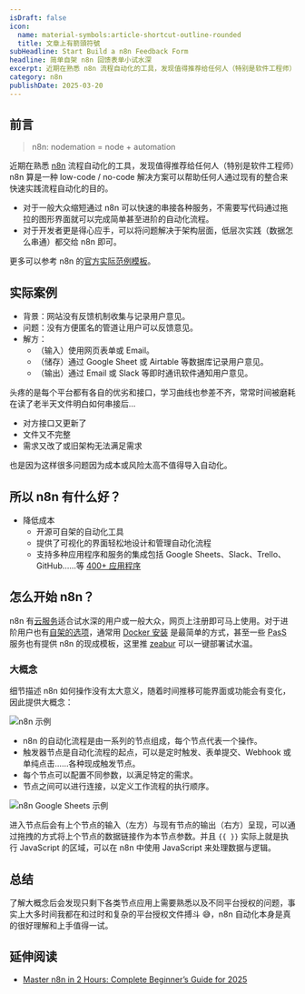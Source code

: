 ```yaml
---
isDraft: false
icon:
  name: material-symbols:article-shortcut-outline-rounded
  title: 文章上有箭頭符號
subHeadline: Start Build a n8n Feedback Form
headline: 简单自架 n8n 回馈表单小试水深
excerpt: 近期在熟悉 n8n 流程自动化的工具，发现值得推荐给任何人（特别是软件工程师）n8n 算是一种 low-code / no-code 解决方案可以帮助任何人通过现有的整合来快速实践流程自动化的目的。这次教学通过简单的串接 Google 服务来展现它的灵活性和强大功能。
category: n8n
publishDate: 2025-03-20
---
```


## 前言

> n8n: nodemation = node + automation

近期在熟悉 [n8n](https://github.com/n8n-io/n8n) 流程自动化的工具，发现值得推荐给任何人（特别是软件工程师）n8n 算是一种 low-code / no-code 解决方案可以帮助任何人通过现有的整合来快速实践流程自动化的目的。

- 对于一般大众缩短通过 n8n 可以快速的串接各种服务，不需要写代码通过拖拉的图形界面就可以完成简单甚至进阶的自动化流程。
- 对于开发者更是得心应手，可以将问题解决于架构层面，低层次实践（数据怎么串通）都交给 n8n 即可。

更多可以参考 n8n 的[官方实际范例模板](https://n8n.io/workflows/)。

## 实际案例

- 背景：网站没有反馈机制收集与记录用户意见。
- 问题：没有方便匿名的管道让用户可以反馈意见。
- 解方：
  - （输入）使用网页表单或 Email。
  - （储存）通过 Google Sheet 或 Airtable 等数据库记录用户意见。
  - （输出）通过 Email 或 Slack 等即时通讯软件通知用户意见。

头疼的是每个平台都有各自的优劣和接口，学习曲线也参差不齐，常常时间被磨耗在读了老半天文件明白如何串接后…

- 对方接口又更新了
- 文件又不完整
- 需求又改了或旧架构无法满足需求

也是因为这样很多问题因为成本或风险太高不值得导入自动化。

## 所以 n8n 有什么好？

- 降低成本
  - 开源可自架的自动化工具
  - 提供了可视化的界面轻松地设计和管理自动化流程
  - 支持多种应用程序和服务的集成包括 Google Sheets、Slack、Trello、GitHub……等 [400+ 应用程序](https://n8n.io/integrations/)

## 怎么开始 n8n？

n8n 有[云服务](https://n8n.io/)适合试水深的用户或一般大众，网页上注册即可马上使用。对于进阶用户也有[自架的选项](https://docs.n8n.io/hosting/#self-hosting-n8n)，通常用 [Docker 安装](https://docs.n8n.io/hosting/installation/docker/) 是最简单的方式，甚至一些 <abbr title="Platform as a Service">PasS</abbr> 服务也有提供 n8n 的现成模板，这里推 [zeabur](https://zeabur.com/templates/W2H4RW) 可以一键部署试水温。

### 大概念

细节描述 n8n 如何操作没有太大意义，随着时间推移可能界面或功能会有变化，因此提供大概念：

![n8n 示例](./n8n-demo.webp 'n8n 示例')

- n8n 的自动化流程是由一系列的节点组成，每个节点代表一个操作。
- 触发器节点是自动化流程的起点，可以是定时触发、表单提交、Webhook 或单纯点击……各种现成触发节点。
- 每个节点可以配置不同参数，以满足特定的需求。
- 节点之间可以进行连接，以定义工作流程的执行顺序。

![n8n Google Sheets 示例](./n8n-sheet.webp 'n8n Google Sheets 示例')

进入节点后会有上个节点的输入（左方）与现有节点的输出（右方）呈现，可以通过拖拽的方式将上个节点的数据链接作为本节点参数。并且 `{{ }}` 实际上就是执行 JavaScript 的区域，可以在 n8n 中使用 JavaScript 来处理数据与逻辑。

## 总结

了解大概念后会发现只剩下各类节点应用上需要熟悉以及不同平台授权的问题，事实上大多时间我都在和过时和复杂的平台授权文件搏斗 😅，n8n 自动化本身是真的很好理解和上手值得一试。

## 延伸阅读

- [Master n8n in 2 Hours: Complete Beginner’s Guide for 2025 ](https://www.youtube.com/watch?v=AURnISajubk)
